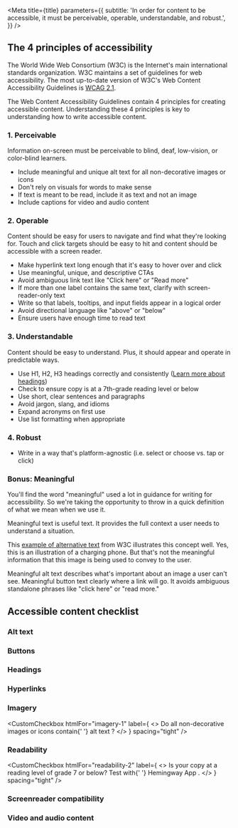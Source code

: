 

<Meta
  title={title}
  parameters={{
    subtitle:
      'In order for content to be accessible, it must be perceivable, operable, understandable, and robust.',
  }}
/>

<Story name="4 principles of accessibility" />

## The 4 principles of accessibility

The World Wide Web Consortium (W3C) is the Internet's main international standards organization. W3C maintains a set of guidelines for web accessibility. The most up-to-date version of W3C's Web Content Accessibility Guidelines is [WCAG 2.1](https://www.w3.org/TR/WCAG21/).

The Web Content Accessibility Guidelines contain 4 principles for creating accessible content. Understanding these 4 principles is key to understanding how to write accessible content.

### 1. Perceivable

Information on-screen must be perceivable to blind, deaf, low-vision, or color-blind learners.

- Include meaningful and unique alt text for all non-decorative images or icons
- Don't rely on visuals for words to make sense
- If text is meant to be read, include it as text and not an image
- Include captions for video and audio content

### 2. Operable

Content should be easy for users to navigate and find what they're looking for. Touch and click targets should be easy to hit and content should be accessible with a screen reader.

- Make hyperlink text long enough that it's easy to hover over and click
- Use meaningful, unique, and descriptive CTAs
- Avoid ambiguous link text like "Click here" or "Read more"
- If more than one label contains the same text, clarify with screen-reader-only text
- Write so that labels, tooltips, and input fields appear in a logical order
- Avoid directional language like "above" or "below"
- Ensure users have enough time to read text

### 3. Understandable

Content should be easy to understand. Plus, it should appear and operate in predictable ways.

- Use H1, H2, H3 headings correctly and consistently ([Learn more about headings](https://www.notion.so/Headings-be907c4d24c84dffb970cedc3ee54936))
- Check to ensure copy is at a 7th-grade reading level or below
- Use short, clear sentences and paragraphs
- Avoid jargon, slang, and idioms
- Expand acronyms on first use
- Use list formatting when appropriate

### 4. Robust

- Write in a way that's platform-agnostic (i.e. select or choose vs. tap or click)

### Bonus: Meaningful

You'll find the word "meaningful" used a lot in guidance for writing for accessibility. So we're taking the opportunity to throw in a quick definition of what we mean when we use it.

Meaningful text is useful text. It provides the full context a user needs to understand a situation.

This [example of alternative text](https://www.w3.org/WAI/tips/writing/) from W3C illustrates this concept well. Yes, this is an illustration of a charging phone. But that's not the meaningful information that this image is being used to convey to the user.

Meaningful alt text describes what's important about an image a user can't see. Meaningful button text clearly where a link will go. It avoids ambiguous standalone phrases like "click here" or "read more."

<Story name="Accessible content checklist" />

## Accessible content checklist

### Alt text

<CustomCheckbox
  htmlFor="alt-text-1"
  label="Is alt text included for all non-decorative images on the page?"
  spacing="tight"
/>
<CustomCheckbox
  htmlFor="alt-text-2"
  label="Does your alt text provide all the information a user needs to understand what the image is being used to convey?"
  spacing="tight"
/>

### Buttons

<CustomCheckbox
  htmlFor="buttons-1"
  label="Is CTA text meaningful? Is it clear where clicking will take the user?"
  spacing="tight"
/>
<CustomCheckbox
  htmlFor="buttons-2"
  label="If there is more than one button on the page, is the text for each button unique?"
  spacing="tight"
/>
<CustomCheckbox
  htmlFor="buttons-3"
  label="If each button is not unique, have you provided screen-reader-only text to clarify?"
  spacing="tight"
/>

### Headings

<CustomCheckbox
  htmlFor="headings-1"
  label="Does your page include a single, unique H1 title?"
  spacing="tight"
/>
<CustomCheckbox
  htmlFor="headings-2"
  label="Are H2 and H3 headings used correctly and consistently?"
  spacing="tight"
/>

### Hyperlinks

<CustomCheckbox
  htmlFor="hyperlinks-1"
  label="Is link text meaningful? Is it clear where clicking will take the user?"
  spacing="tight"
/>
<CustomCheckbox
  htmlFor="hyperlinks-2"
  label="Are hyperlinks long enough (2-3 words) to be easy to click on?"
  spacing="tight"
/>
<CustomCheckbox
  htmlFor="hyperlinks-3"
  label="If there is more than one hyperlink on the page, is the text for each link unique?"
  spacing="tight"
/>
<CustomCheckbox
  htmlFor="hyperlinks-4"
  label="If each hyperlink is not unique, have you provided screen-reader-only text to clarify?"
  spacing="tight"
/>

### Imagery

<CustomCheckbox
  htmlFor="imagery-1"
  label={
    <>
      Do all non-decorative images or icons contain{' '}
      <Anchor
        href="https://www.notion.so/Alternate-alt-text-1f4937dc2d4648df97627510a32edaa1"
        target="_blank"
      >
        alt text
      </Anchor>
      ?
    </>
  }
  spacing="tight"
/>
<CustomCheckbox
  htmlFor="imagery-2"
  label="Does the alt text provide all the information a user needs to understand what the image is being used to convey?"
  spacing="tight"
/>
<CustomCheckbox
  htmlFor="imagery-3"
  label="Are all words understandable without reliance on imagery?"
  spacing="tight"
/>

### Readability

<CustomCheckbox
  htmlFor="readability-1"
  label="Do users have enough time to read the text?"
  spacing="tight"
/>
<CustomCheckbox
  htmlFor="readability-2"
  label={
    <>
      Is your copy at a reading level of grade 7 or below? Test with{' '}
      <Anchor href="https://hemingwayapp.com" target="_blank">
        Hemingway App
      </Anchor>
      .
    </>
  }
  spacing="tight"
/>
<CustomCheckbox
  htmlFor="readability-3"
  label="Are sentences and paragraphs short and clear?"
  spacing="tight"
/>
<CustomCheckbox
  htmlFor="readability-4"
  label="Is your content free of jargon, slang, and idioms?"
  spacing="tight"
/>
<CustomCheckbox
  htmlFor="readability-5"
  label="Have you used list formatting when appropriate?"
  spacing="tight"
/>
<CustomCheckbox
  htmlFor="readability-6"
  label="Do users have enough time to read the text?"
  spacing="tight"
/>

### Screenreader compatibility

<CustomCheckbox
  htmlFor="screenreader-1"
  label="Does text appear in chronological order?"
  spacing="tight"
/>
<CustomCheckbox
  htmlFor="screenreader-2"
  label="Are headings used correctly and appropriately?"
  spacing="tight"
/>
<CustomCheckbox
  htmlFor="screenreader-3"
  label='`Have you avoided directional language (i.e. "the form on the right" or "in the section below")?'
  spacing="tight"
/>
<CustomCheckbox
  htmlFor="screenreader-4"
  label="Is the language platform-agnostic?"
  spacing="tight"
/>
<CustomCheckbox
  htmlFor="screenreader-5"
  label="Have you passed the buttons, headings, hyperlinks, imagery, and readability checklists?"
  spacing="tight"
/>

### Video and audio content

<CustomCheckbox
  htmlFor="video-1"
  label="Are captions included for all audio and video content?"
  spacing="tight"
/>
<CustomCheckbox
  htmlFor="video-2"
  label="For video, do the captions match what's happening on-screen?"
  spacing="tight"
/>
